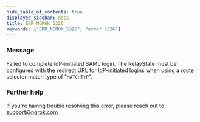 ```yaml
---
hide_table_of_contents: true
displayed_sidebar: docs
title: ERR_NGROK_5326
keywords: ["ERR_NGROK_5326", "error 5326"]
---
```


### Message

Failed to complete IdP-initiated SAML login. The RelayState must be configured with the redirect URL for IdP-initiated logins when using a route selector match type of "`MATCHTYP`".

### Further help

If you're having trouble resolving this error, please reach out to [support@ngrok.com](mailto:support@ngrok.com?subject=Help%20with%20ERR_NGROK_5326)
